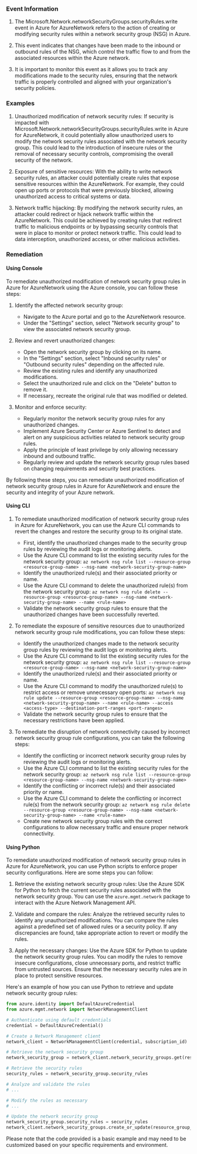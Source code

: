 
### Event Information

1. The Microsoft.Network.networkSecurityGroups.securityRules.write event in Azure for AzureNetwork refers to the action of creating or modifying security rules within a network security group (NSG) in Azure.

2. This event indicates that changes have been made to the inbound or outbound rules of the NSG, which control the traffic flow to and from the associated resources within the Azure network.

3. It is important to monitor this event as it allows you to track any modifications made to the security rules, ensuring that the network traffic is properly controlled and aligned with your organization's security policies.


### Examples

1. Unauthorized modification of network security rules: If security is impacted with Microsoft.Network.networkSecurityGroups.securityRules.write in Azure for AzureNetwork, it could potentially allow unauthorized users to modify the network security rules associated with the network security group. This could lead to the introduction of insecure rules or the removal of necessary security controls, compromising the overall security of the network.

2. Exposure of sensitive resources: With the ability to write network security rules, an attacker could potentially create rules that expose sensitive resources within the AzureNetwork. For example, they could open up ports or protocols that were previously blocked, allowing unauthorized access to critical systems or data.

3. Network traffic hijacking: By modifying the network security rules, an attacker could redirect or hijack network traffic within the AzureNetwork. This could be achieved by creating rules that redirect traffic to malicious endpoints or by bypassing security controls that were in place to monitor or protect network traffic. This could lead to data interception, unauthorized access, or other malicious activities.

### Remediation

#### Using Console

To remediate unauthorized modification of network security group rules in Azure for AzureNetwork using the Azure console, you can follow these steps:

1. Identify the affected network security group: 
   - Navigate to the Azure portal and go to the AzureNetwork resource.
   - Under the "Settings" section, select "Network security group" to view the associated network security group.

2. Review and revert unauthorized changes:
   - Open the network security group by clicking on its name.
   - In the "Settings" section, select "Inbound security rules" or "Outbound security rules" depending on the affected rule.
   - Review the existing rules and identify any unauthorized modifications.
   - Select the unauthorized rule and click on the "Delete" button to remove it.
   - If necessary, recreate the original rule that was modified or deleted.

3. Monitor and enforce security:
   - Regularly monitor the network security group rules for any unauthorized changes.
   - Implement Azure Security Center or Azure Sentinel to detect and alert on any suspicious activities related to network security group rules.
   - Apply the principle of least privilege by only allowing necessary inbound and outbound traffic.
   - Regularly review and update the network security group rules based on changing requirements and security best practices.

By following these steps, you can remediate unauthorized modification of network security group rules in Azure for AzureNetwork and ensure the security and integrity of your Azure network.

#### Using CLI

1. To remediate unauthorized modification of network security group rules in Azure for AzureNetwork, you can use the Azure CLI commands to revert the changes and restore the security group to its original state. 

   - First, identify the unauthorized changes made to the security group rules by reviewing the audit logs or monitoring alerts.
   - Use the Azure CLI command to list the existing security rules for the network security group: 
     `az network nsg rule list --resource-group <resource-group-name> --nsg-name <network-security-group-name>`
   - Identify the unauthorized rule(s) and their associated priority or name.
   - Use the Azure CLI command to delete the unauthorized rule(s) from the network security group: 
     `az network nsg rule delete --resource-group <resource-group-name> --nsg-name <network-security-group-name> --name <rule-name>`
   - Validate the network security group rules to ensure that the unauthorized changes have been successfully reverted.

2. To remediate the exposure of sensitive resources due to unauthorized network security group rule modifications, you can follow these steps:

   - Identify the unauthorized changes made to the network security group rules by reviewing the audit logs or monitoring alerts.
   - Use the Azure CLI command to list the existing security rules for the network security group: 
     `az network nsg rule list --resource-group <resource-group-name> --nsg-name <network-security-group-name>`
   - Identify the unauthorized rule(s) and their associated priority or name.
   - Use the Azure CLI command to modify the unauthorized rule(s) to restrict access or remove unnecessary open ports: 
     `az network nsg rule update --resource-group <resource-group-name> --nsg-name <network-security-group-name> --name <rule-name> --access <access-type> --destination-port-ranges <port-ranges>`
   - Validate the network security group rules to ensure that the necessary restrictions have been applied.

3. To remediate the disruption of network connectivity caused by incorrect network security group rule configurations, you can take the following steps:

   - Identify the conflicting or incorrect network security group rules by reviewing the audit logs or monitoring alerts.
   - Use the Azure CLI command to list the existing security rules for the network security group: 
     `az network nsg rule list --resource-group <resource-group-name> --nsg-name <network-security-group-name>`
   - Identify the conflicting or incorrect rule(s) and their associated priority or name.
   - Use the Azure CLI command to delete the conflicting or incorrect rule(s) from the network security group: 
     `az network nsg rule delete --resource-group <resource-group-name> --nsg-name <network-security-group-name> --name <rule-name>`
   - Create new network security group rules with the correct configurations to allow necessary traffic and ensure proper network connectivity.

#### Using Python

To remediate unauthorized modification of network security group rules in Azure for AzureNetwork, you can use Python scripts to enforce proper security configurations. Here are some steps you can follow:

1. Retrieve the existing network security group rules: Use the Azure SDK for Python to fetch the current security rules associated with the network security group. You can use the `azure.mgmt.network` package to interact with the Azure Network Management API.

2. Validate and compare the rules: Analyze the retrieved security rules to identify any unauthorized modifications. You can compare the rules against a predefined set of allowed rules or a security policy. If any discrepancies are found, take appropriate action to revert or modify the rules.

3. Apply the necessary changes: Use the Azure SDK for Python to update the network security group rules. You can modify the rules to remove insecure configurations, close unnecessary ports, and restrict traffic from untrusted sources. Ensure that the necessary security rules are in place to protect sensitive resources.

Here's an example of how you can use Python to retrieve and update network security group rules:

```python
from azure.identity import DefaultAzureCredential
from azure.mgmt.network import NetworkManagementClient

# Authenticate using default credentials
credential = DefaultAzureCredential()

# Create a Network Management client
network_client = NetworkManagementClient(credential, subscription_id)

# Retrieve the network security group
network_security_group = network_client.network_security_groups.get(resource_group_name, network_security_group_name)

# Retrieve the security rules
security_rules = network_security_group.security_rules

# Analyze and validate the rules
# ...

# Modify the rules as necessary
# ...

# Update the network security group
network_security_group.security_rules = security_rules
network_client.network_security_groups.create_or_update(resource_group_name, network_security_group_name, network_security_group)
```

Please note that the code provided is a basic example and may need to be customized based on your specific requirements and environment.

